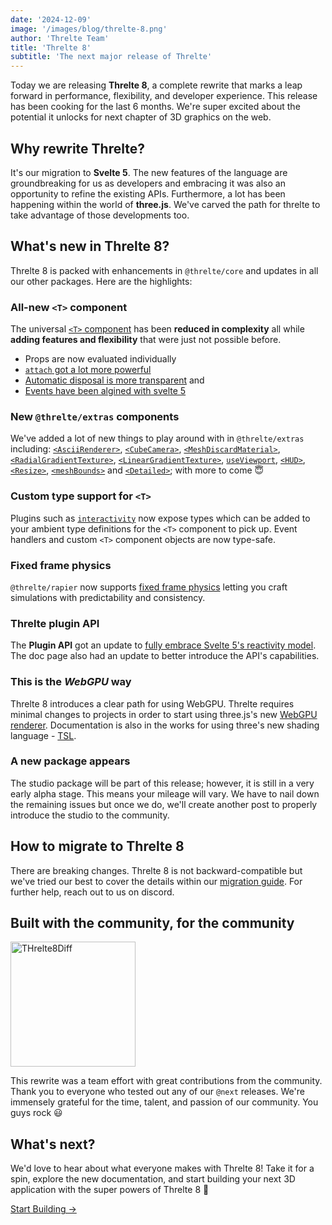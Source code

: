 ```yaml
---
date: '2024-12-09'
image: '/images/blog/threlte-8.png'
author: 'Threlte Team'
title: 'Threlte 8'
subtitle: 'The next major release of Threlte'
---
```


Today we are releasing **Threlte 8**, a complete rewrite
that marks a leap forward in performance, flexibility, and developer experience.
This release has been cooking for the last 6 months. We're super excited about
the potential it unlocks for next chapter of 3D graphics on the web.

## Why rewrite Threlte?

It's our migration to **Svelte 5**. The new features of the language
are groundbreaking for us as developers and embracing it was also an opportunity
to refine the existing APIs. Furthermore, a lot has been happening within the world of **three.js**.
We've carved the path for threlte to take advantage of those developments too.

## What's new in Threlte 8?

Threlte 8 is packed with enhancements in `@threlte/core` and updates in all our other packages.
Here are the highlights:

### All-new `<T>` component

The universal [`<T>` component](/docs/reference/core/t) has been **reduced in
complexity** all while **adding features and flexibility** that were just not
possible before.

- Props are now evaluated individually
- [`attach` got a lot more
  powerful](/docs/learn/advanced/migration-guides#attach-api--trait-components)
- [Automatic disposal is more
  transparent](docs/learn/advanced/migration-guides#automatic-disposal) and
- [Events have been algined with svelte 5](/docs/learn/advanced/migration-guides#events)

### New `@threlte/extras` components

We've added a lot of new things to play around with in `@threlte/extras` including:
[`<AsciiRenderer>`](/docs/reference/extras/ascii-renderer),
[`<CubeCamera>`](/docs/reference/extras/cube-camera),
[`<MeshDiscardMaterial>`](/docs/reference/extras/discard-material),
[`<RadialGradientTexture>`](/docs/reference/extras/radial-gradient-texture),
[`<LinearGradientTexture>`](/docs/reference/extras/linear-gradient-texture),
[`useViewport`](/docs/reference/extras/use-viewport),
[`<HUD>`](/docs/reference/extras/hud),
[`<Resize>`](/docs/reference/extras/resize),
[`<meshBounds>`](/docs/reference/extras/mesh-bounds) and
[`<Detailed>`](/docs/reference/extras/detailed); with more to come 😇

### Custom type support for `<T>`

Plugins such as
[`interactivity`](/docs/reference/extras/interactivity#prop-types) now expose
types which can be added to your ambient type definitions for the `<T>`
component to pick up. Event handlers and custom `<T>` component objects are now
type-safe.

### Fixed frame physics

`@threlte/rapier` now supports [fixed frame
physics](/docs/reference/rapier/framerate) letting you craft simulations with
predictability and consistency.

### Threlte plugin API

The **Plugin API** got an update to [fully embrace Svelte 5's reactivity
model](/docs/learn/advanced/migration-guides#plugin-api). The doc page also
had an update to better introduce the API's capabilities.

### This is the _WebGPU_ way

Threlte 8 introduces a clear path for using WebGPU. Threlte requires minimal
changes to projects in order to start using three.js's new [WebGPU renderer](/docs/examples/renderers/webgpurenderer).
Documentation is also in the works for using three's new shading language - [TSL](https://github.com/mrdoob/three.js/wiki/Three.js-Shading-Language).

### A new package appears

The studio package will be part of this release; however, it is still in a very
early alpha stage. This means your mileage will vary. We have to nail down the
remaining issues but once we do, we'll create another post to properly introduce
the studio to the community.

## How to migrate to Threlte 8

There are breaking changes. Threlte 8 is not backward-compatible but we've
tried our best to cover the details within our [migration
guide](/docs/learn/advanced/migration-guides#threlte-8). For further help,
reach out to us on discord.

## Built with the community, for the community

<img
  width="200"
  src="/threlte-8-diff.png"
  alt="THrelte8Diff"
/>

This rewrite was a team effort with great contributions from the community.
Thank you to everyone who tested out any of our `@next` releases. We're immensely
grateful for the time, talent, and passion of our community. You guys rock 😃

## What's next?

We'd love to hear about what everyone makes with Threlte 8! Take it for a spin,
explore the new documentation, and start building your next 3D application with
the super powers of Threlte 8 🎉

<div class="mt-12 flex justify-center">
  <a
    href="/docs/learn/getting-started/introduction"
    class="group flex w-fit flex-row gap-3 rounded-md bg-orange px-7 py-4 text-center glow-orange hover:bg-orange-400 hover:no-underline hover:glow-orange-400"
  >
    <p class="my-0 text-lg !text-white !no-underline">Start Building →</p>
  </a>
</div>
